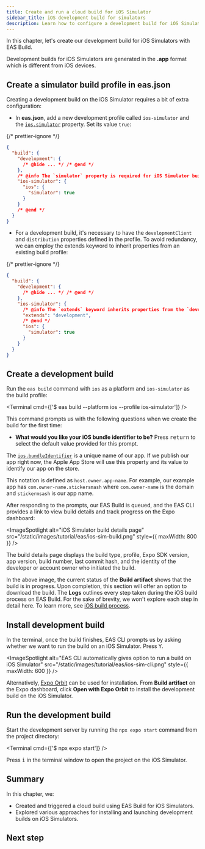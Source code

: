 ```yaml
---
title: Create and run a cloud build for iOS Simulator
sidebar_title: iOS development build for simulators
description: Learn how to configure a development build for iOS Simulators using EAS Build.
---
```



In this chapter, let's create our development build for iOS Simulators with EAS Build.

Development builds for iOS Simulators are generated in the **.app** format which is different from iOS devices.

<Step label="1">

## Create a simulator build profile in eas.json

Creating a development build on the iOS Simulator requires a bit of extra configuration:

- In **eas.json**, add a new development profile called `ios-simulator` and the [`ios.simulator`](/eas/json/#simulator) property. Set its value `true`:

{/* prettier-ignore */}
```json eas.json
{
  "build": {
    "development": {
      /* @hide ... */ /* @end */
    },
    /* @info The `simulator` property is required for iOS Simulator builds. */
    "ios-simulator": {
      "ios": {
        "simulator": true
      }
    }
    /* @end */
  }
}
```

- For a development build, it's necessary to have the `developmentClient` and `distribution` properties defined in the profile. To avoid redundancy, we can employ the extends keyword to inherit properties from an existing build profile:

{/* prettier-ignore */}
```json eas.json
{
  "build": {
    "development": {
      /* @hide ... */ /* @end */
    },
    "ios-simulator": {
      /* @info The `extends` keyword inherits properties from the `development` profile. */
      "extends": "development",
      /* @end */
      "ios": {
        "simulator": true
      }
    }
  }
}
```

</Step>

<Step label="2">

## Create a development build

Run the `eas build` command with `ios` as a platform and `ios-simulator` as the build profile:

<Terminal cmd={['$ eas build --platform ios --profile ios-simulator']} />

This command prompts us with the following questions when we create the build for the first time:

- **What would you like your iOS bundle identifier to be?** Press <kbd>return</kbd> to select the default value provided for this prompt.

<Collapsible summary="What is iOS bundle identifier?">

The [`ios.bundleIdentifier`](/versions/latest/config/app/#bundleidentifier) is a unique name of our app. If we publish our app right now, the Apple App Store will use this property and its value to identify our app on the store.

This notation is defined as `host.owner.app-name`. For example, our example app has `com.owner-name.stickersmash` where `com.owner-name` is the domain and `stickermsash` is our app name.

</Collapsible>

After responding to the prompts, our EAS Build is queued, and the EAS CLI provides a link to view build details and track progress on the Expo dashboard:

<ImageSpotlight
  alt="iOS Simulator build details page"
  src="/static/images/tutorial/eas/ios-sim-build.png"
  style={{ maxWidth: 800 }}
/>

<Collapsible summary="What does a build details page contain?">

The build details page displays the build type, profile, Expo SDK version, app version, build number, last commit hash, and the identity of the developer or account owner who initiated the build.

In the above image, the current status of the **Build artifact** shows that the build is in progress. Upon completion, this section will offer an option to download the build. The **Logs** outlines every step taken during the iOS build process on EAS Build. For the sake of brevity, we won't explore each step in detail here. To learn more, see [iOS build process](/build-reference/ios-builds/).

</Collapsible>

</Step>

<Step label="3">

## Install development build

In the terminal, once the build finishes, EAS CLI prompts us by asking whether we want to run the build on an iOS Simulator. Press <kbd>Y</kbd>.

<ImageSpotlight
  alt="EAS CLI automatically gives option to run a build on iOS Simulator"
  src="/static/images/tutorial/eas/ios-sim-cli.png"
  style={{ maxWidth: 600 }}
/>

<Collapsible summary="Using Expo Orbit">

Alternatively, [Expo Orbit](https://expo.dev/orbit) can be used for installation. From **Build artifact** on the Expo dashboard, click **Open with Expo Orbit** to install the development build on the iOS Simulator.

</Collapsible>

</Step>

<Step label="5">

## Run the development build

Start the development server by running the `npx expo start` command from the project directory:

<Terminal cmd={['$ npx expo start']} />

Press <kbd>i</kbd> in the terminal window to open the project on the iOS Simulator.

</Step>

## Summary

In this chapter, we:

- Created and triggered a cloud build using EAS Build for iOS Simulators.
- Explored various approaches for installing and launching development builds on iOS Simulators.

## Next step

<BoxLink
  title="Configure multiple app variants"
  Icon={BookOpen02Icon}
  description="In the next chapter, learn how to configure our app config to install multiple app variants on a single device."
  href="/tutorial/eas/multiple-app-variants/"
/>
